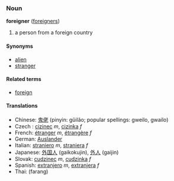=== Noun ===
'''foreigner''' ([[foreigners]])

# a person from a foreign country

====Synonyms====
*[[alien]]
*[[stranger]]

====Related terms====
*[[foreign]]

==== Translations ====
*Chinese: [[鬼佬]] (pinyin: gǔilǎo; popular spellings: gweilo, gwailo)
*Czech : [[cizinec]] ''m'', [[cizinka]] ''f''
*French: [[étranger]] ''m'', [[étrangère]] ''f''
*German: [[Auslander]]
*Italian: [[straniero]] ''m'', [[straniera]] ''f''
*Japanese: [[外国人]] (gaikokujin), [[外人]] (gaijin)
*Slovak: [[cudzinec]] ''m'', [[cudzinka]] ''f''
*Spanish: [[extranjero]] ''m'', [[extranjera]] ''f''
*Thai: (farang)